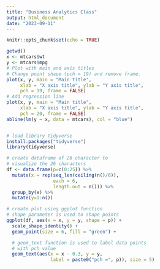 ```yaml
---
title: "Business Analytics Class"
output: html_document
date: "2023-09-11"
---
```


```r
knitr::opts_chunk$set(echo = TRUE)
```

```r
getwd()
x <- mtcars$wt
y <- mtcars$mpg
# Plot with main and axis titles
# Change point shape (pch = 19) and remove frame.
plot(x, y, main = "Main title",
     xlab = "X axis title", ylab = "Y axis title",
     pch = 19, frame = FALSE)
# Add regression line
plot(x, y, main = "Main title",
     xlab = "X axis title", ylab = "Y axis title",
     pch = 20, frame = FALSE)
abline(lm(y ~ x, data = mtcars), col = "blue")



```
```r
# load library tidyverse
install.packages("tidyverse")
library(tidyverse)

# create dataframe of 26 character to
# visualize the 26 characters
df <- data.frame(p=c(0:25)) %>%
  mutate(x = rep(seq_len(ceiling(n()/6)),
                 each = 6,
                 length.out = n())) %>%
  group_by(x) %>%
  mutate(y=1:n())

# create plot using ggplot function
# shape parameter is used to shape points
ggplot(df, aes(x = x, y = y, shape = p)) +
  scale_shape_identity() +
  geom_point(size = 6, fill = "green") +

  # geom_text function is used to label data points
  # with pch value
  geom_text(aes(x = x - 0.3, y = y,
                label = paste0("pch =", p)), size = 5)


```


